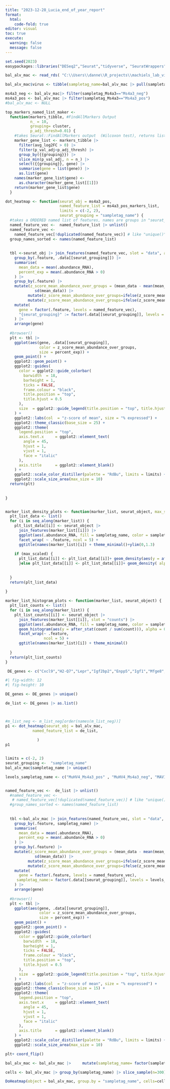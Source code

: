 ```yaml
---
title: "2023-12-28_Lucia_end_of_year_report"
format: 
  html:
    code-fold: true
editor: visual
toc: true
execute:
  warning: false
  message: false
---
```


```r
set.seed(2023)
easypackages::libraries("DESeq2","Seurat","tidyverse", "SeuratWrappers", "ggExtra", "textTinyR", "patchwork", "pheatmap", "ggrepel", "tidyseurat")

```

```r

bal_alv_mac <- read_rds( "C:\\Users\\danne\\R_projects\\machiels_lab_viral\\intermediate_data\\seurat_obj_experiment_1_bal_alv_macs_with_merged_groups.rds")

bal_alv_mac$virus <- tibble(sampletag_name=bal_alv_mac |> pull(sampletag_name)) |> separate(sampletag_name,into = c("virus")) |> pull("virus")

ms4a3_neg <- bal_alv_mac|> filter(sampletag_Ms4a3=="Ms4a3_neg")
ms4a3_pos <- bal_alv_mac |> filter(sampletag_Ms4a3=="Ms4a3_pos")
#bal_alv_mac <- NULL

```

```r
top_markers_named_list_maker <-
  function(markers_tibble, #FindAllMarkers Output
           n_ = 10,
           grouping= cluster,
           p_adj_thresh=0.01) {
    #takes Seurat::FindAllMarkers output  (Wilcoxon test), returns list of top n_ markers by p_val_adj
    marker_gene_list <- markers_tibble |>
      filter(avg_log2FC > 0) |>
      filter(p_val_adj<p_adj_thresh) |> 
      group_by({{grouping}}) |>
      slice_min(p_val_adj, n = n_) |> 
      select({{grouping}}, gene) |>
      summarise(gene = list(gene)) |>
      as.list(gene)
    names(marker_gene_list$gene) <-
      as.character(marker_gene_list[[1]])
    return(marker_gene_list$gene)
  }

dot_heatmap <- function(seurat_obj = ms4a3_pos,
                        named_feature_list = ms4a3_pos_markers_list,
                        limits = c(-2, 2),
                        seurat_grouping = "sampletag_name") {
  #takes a ORDERED named list of features, names are groups in "seurat_grouping", returns heatmap
  named_feature_vec <-  named_feature_list |> unlist()
  named_feature_vec <-
    named_feature_vec[!duplicated(named_feature_vec)] # like "unique()" but without losing names
  group_names_sorted <- names(named_feature_list)
  
  
  tbl <-seurat_obj |> join_features(named_feature_vec, slot = "data", assay = "RNA") |>
    group_by(.feature, .data[[seurat_grouping]]) |>
    summarise(
      mean_data = mean(.abundance_RNA),
      percent_exp = mean(.abundance_RNA > 0)
    ) |>
    group_by(.feature) |>
    mutate(z_score_mean_abundance_over_groups = (mean_data - mean(mean_data)) /
             sd(mean_data)) |>
          mutate(z_score_mean_abundance_over_groups=ifelse(z_score_mean_abundance_over_groups>2,2,z_score_mean_abundance_over_groups)) |>
          mutate(z_score_mean_abundance_over_groups=ifelse(z_score_mean_abundance_over_groups<(-2),(-2),z_score_mean_abundance_over_groups)) |>
    mutate(
      gene = factor(.feature, levels = named_feature_vec),
      "{seurat_grouping}" := factor(.data[[seurat_grouping]], levels = group_names_sorted)
    ) |> 
    arrange(gene)
  
  #browser()
  plt <- tbl |>
    ggplot(aes(gene, .data[[seurat_grouping]],
               color = z_score_mean_abundance_over_groups,
               size = percent_exp)) +
    geom_point() +
    ggplot2::geom_point() +
    ggplot2::guides(
      color = ggplot2::guide_colorbar(
        barwidth  = 18,
        barheight = 1,
        ticks = FALSE,
        frame.colour = "black",
        title.position = "top",
        title.hjust = 0.5
      ),
      size  = ggplot2::guide_legend(title.position = "top", title.hjust = 0.5)
    ) +
    ggplot2::labs(col  = "z-score of mean", size = "% expressed") +
    ggplot2::theme_classic(base_size = 25) +
    ggplot2::theme(
      legend.position = "top",
      axis.text.x     = ggplot2::element_text(
        angle = 45,
        hjust = 1,
        vjust = 1,
        face = "italic"
      ),
      axis.title      = ggplot2::element_blank()
    ) +
    ggplot2::scale_color_distiller(palette = "RdBu", limits = limits) +
    ggplot2::scale_size_area(max_size = 10)
  return(plt)
  
  
}


marker_list_density_plots <- function(marker_list, seurat_object, max_scaled=FALSE) {
  plt_list_data <- list()
  for (i in seq_along(marker_list)) {
    plt_list_data[[i]] <- seurat_object |>
      join_features(marker_list[[i]]) |>
      ggplot(aes(.abundance_RNA, fill = sampletag_name, color = sampletag_name)) +
      facet_wrap( ~ .feature, ncol = 5) +
      ggtitle(names(marker_list)[i]) + theme_minimal()+ylim(0,1.3)
    
    if (max_scaled) {
      plt_list_data[[i]] <- plt_list_data[[i]]+ geom_density(aes(y = after_stat(scaled)), alpha = 0.05)
      }else plt_list_data[[i]] <- plt_list_data[[i]]+ geom_density( alpha = 0.05)
    
    
  }
  return(plt_list_data)
  
}

marker_list_histogram_plots <- function(marker_list, seurat_object) {
  plt_list_counts <- list()
  for (i in seq_along(marker_list)) {
    plt_list_counts[[i]] <- seurat_object |>
      join_features(marker_list[[i]], slot = "counts") |>
      ggplot(aes(.abundance_RNA, fill = sampletag_name, color = sampletag_name)) +
      geom_histogram(aes(y = after_stat(count / sum(count))), alpha = 0.05) +
      facet_wrap(~ .feature,
                 ncol = 5) +
      ggtitle(names(marker_list)[i]) + theme_minimal()
    
  }
  return(plt_list_counts)
}
```

```r
 DE_genes <- c("Cxcl9","H2-Q7","Lepr","Igf2bp2","Enpp5","Igf1","Mfge8","Fabp4","Lrg1","Tns3","Hopx","Vstm2a","Serpinb6a","Trim29","Marco","Sema3e","Spag11b","Pbx1","Cldn1","Mfsd6","AW112010","H2-Q6","Hspa1a","Hspa1b","Cd74","H2-Ab1","H2-Aa","H2-Eb1","Ddx3y","Eif2s3y","Btg2","Gpr141","Kdm5d","Cpq","Fn1","Car4","C4b","Nt5e","Cfh","Myrf","Adgrg1","Cited4","Mfsd6","Sobp","Erc2","Wfdc17","Mmp8","Frk","Tcaf1","Tnfsf14","Epas1","Scml4","Ptgs1","Sash1","S100a6","Ifi47","Gm4951","Ifi203","Gbp3","Pou2f2","Uty","Crip1","Ccl9")
```

```r
#| fig-width: 12
#| fig-height: 10

DE_genes <- DE_genes |> unique()

de_list <- DE_genes |> as.list()



#m_list_neg <- m_list_neg[order(names(m_list_neg))]
p1 <- dot_heatmap(seurat_obj = bal_alv_mac,
            named_feature_list = de_list,
            
              )
p1


limits = c(-2, 2)
seurat_grouping <-  "sampletag_name"
bal_alv_mac$sampletag_name |> unique()

levels_sampletag_name <- c("MuHV4_Ms4a3_pos" , "MuHV4_Ms4a3_neg", "MAV1_Ms4a3_pos",  "MAV1_Ms4a3_neg",  "PVM_Ms4a3_pos", "PVM_Ms4a3_neg", "PR8_Ms4a3_pos", "PR8_Ms4a3_neg", "Mock_Ms4a3_pos","Mock_Ms4a3_neg" ) 


named_feature_vec <-  de_list |> unlist()
  #named_feature_vec <-
   # named_feature_vec[!duplicated(named_feature_vec)] # like "unique()" but without losing names
  #group_names_sorted <- names(named_feature_list)
  
  
  tbl <-bal_alv_mac |> join_features(named_feature_vec, slot = "data", assay = "RNA") |>
    group_by(.feature, sampletag_name) |>
    summarise(
      mean_data = mean(.abundance_RNA),
      percent_exp = mean(.abundance_RNA > 0)
    ) |>
    group_by(.feature) |>
    mutate(z_score_mean_abundance_over_groups = (mean_data - mean(mean_data)) /
             sd(mean_data)) |>
          mutate(z_score_mean_abundance_over_groups=ifelse(z_score_mean_abundance_over_groups>2,2,z_score_mean_abundance_over_groups)) |>
          mutate(z_score_mean_abundance_over_groups=ifelse(z_score_mean_abundance_over_groups<(-2),(-2),z_score_mean_abundance_over_groups)) |>
    mutate(
      gene = factor(.feature, levels = named_feature_vec),
     sampletag_name:= factor(.data[[seurat_grouping]], levels = levels_sampletag_name)
    ) |> 
    arrange(gene)
  
  #browser()
  plt <- tbl |>
    ggplot(aes(gene, .data[[seurat_grouping]],
               color = z_score_mean_abundance_over_groups,
               size = percent_exp)) +
    geom_point() +
    ggplot2::geom_point() +
    ggplot2::guides(
      color = ggplot2::guide_colorbar(
        barwidth  = 18,
        barheight = 1,
        ticks = FALSE,
        frame.colour = "black",
        title.position = "top",
        title.hjust = 0.5
      ),
      size  = ggplot2::guide_legend(title.position = "top", title.hjust = 0.5)
    ) +
    ggplot2::labs(col  = "z-score of mean", size = "% expressed") +
    ggplot2::theme_classic(base_size = 15) +
    ggplot2::theme(
      legend.position = "top",
      axis.text.x     = ggplot2::element_text(
        angle = 45,
        hjust = 1,
        vjust = 1,
        face = "italic"
      ),
      axis.title      = ggplot2::element_blank()
    ) +
    ggplot2::scale_color_distiller(palette = "RdBu", limits = limits) +
    ggplot2::scale_size_area(max_size = 10)
```

```r
plt+ coord_flip()
```

```r
bal_alv_mac <- bal_alv_mac |>     mutate(sampletag_name= factor(sampletag_name, levels = levels_sampletag_name))

cells <- bal_alv_mac |> group_by(sampletag_name) |> slice_sample(n=300) |> pull(.cell)

DoHeatmap(object = bal_alv_mac, group.by = "sampletag_name", cells=cells, features=DE_genes) + scale_fill_gradientn(colors = c("blue", "white", "red"))
```
